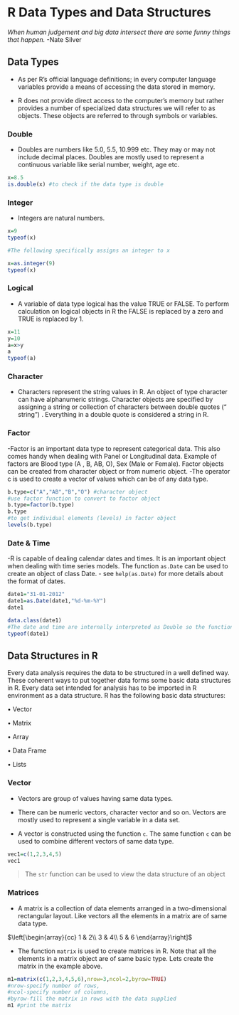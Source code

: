 # R Data Types and Data Structures

*When human judgement and big data intersect there are some funny things that happen.* 
-Nate Silver 

## Data Types

- As per R's official language definitions; in every computer language variables provide a means of accessing the data stored in memory. 

- R does not provide direct access to the computer's memory but rather provides a number of specialized data structures we will refer to as objects. These objects are referred to through symbols or variables. 

### Double

- Doubles are numbers like 5.0, 5.5, 10.999 etc. They may or may not include decimal places. Doubles are mostly used to represent a continuous variable like serial number, weight, age etc. 

```r
x=8.5
is.double(x) #to check if the data type is double
```

### Integer

- Integers are natural numbers. 

```r
x=9
typeof(x)
```


```r
#The following specifically assigns an integer to x

x=as.integer(9)
typeof(x)
```

### Logical

- A variable of data type logical has the value TRUE or FALSE. To perform calculation on logical objects in R the FALSE is replaced by a zero and TRUE is replaced by 1.

```r
x=11
y=10
a=x>y
a
typeof(a)
```



### Character

- Characters represent the string values in R. An object of type character can have alphanumeric strings. Character objects are specified by assigning a string or collection of characters between double quotes (“ string”) . Everything in a double quote is considered a string in R.

### Factor
-Factor is an important data type to represent categorical data. This also comes handy when dealing with Panel or Longitudinal data. Example of factors are Blood type (A , B, AB, O), Sex (Male or Female). Factor objects can be created from character object or from numeric object. 
-The operator c is used to create a vector of values which can be of any data type.
```r
b.type=c("A","AB","B","O") #character object
#use factor function to convert to factor object
b.type=factor(b.type)
b.type
#to get individual elements (levels) in factor object
levels(b.type)
```

### Date & Time
-R is capable of dealing calendar dates and times. It is an important object when dealing with time series models. The function `as.Date` can be used to create an object of class Date.
- see `help(as.Date)` for more details about the format of dates.

```r
date1="31-01-2012"
date1=as.Date(date1,"%d-%m-%Y")
date1

data.class(date1)
#The date and time are internally interpreted as Double so the function typeof will return the type Double
typeof(date1)
```

## Data Structures in R
Every data analysis requires the data to be structured in a well defined way. These coherent ways to put together data forms some basic data structures in R. Every data set intended for analysis has to be imported in R environment as a data structure. R has the following basic data structures:

• Vector

• Matrix

• Array

• Data Frame

• Lists


### Vector
- Vectors are group of values having same data types. 

- There can be numeric vectors, character vector and so on. Vectors are mostly used to represent a single variable in a data set. 

- A vector is constructed using the function `c`. The same function `c` can be used to combine different vectors of same data type.

```r
vec1=c(1,2,3,4,5)
vec1
```
> The `str` function can be used to view the data structure of an object

### Matrices

- A matrix is a collection of data elements arranged in a two-dimensional rectangular layout. Like vectors all the elements in a matrix are of same data type. 

$\left[\begin{array}{cc}
1 & 2\\
3 & 4\\
5 & 6
\end{array}\right]$

-  The function $\mathtt{matrix}$ is used to create matrices in R. Note that all the elements in a matrix object are of same basic type. Lets create the matrix in the example above.


```r
m1=matrix(c(1,2,3,4,5,6),nrow=3,ncol=2,byrow=TRUE)
#nrow-specify number of rows,
#ncol-specify number of columns,
#byrow-fill the matrix in rows with the data supplied
m1 #print the matrix
```


 
